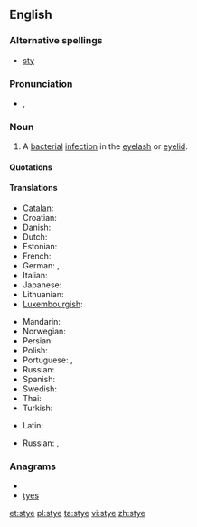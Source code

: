 ==English==
{{wikipedia}}

===Alternative spellings===
* [[sty]]

===Pronunciation===
* {{IPA|/aɪ/}}, {{SAMPA|/staI/}}
*: {{rhymes|aɪ}}

===Noun===
{{en-noun}}

# {{disease}} A [[bacterial]] [[infection]] in the [[eyelash]] or [[eyelid]].

====Quotations====
{{seeCites}}

====Translations====
{{trans-top|bacterial infection of the eyelash or eyelid}}
* [[Catalan]]: {{t|ca|urçol}}
* Croatian: {{t|hr|ječmenac}}
* Danish: {{t-|da|bygkorn}}
* Dutch: {{t-|nl|stijg}}
* Estonian: {{t|et|odraiva}}
* French: {{t+|fr|orgelet|f|tr=kɔ̃.ʒɔ̃k.ti.vit}}
* German: {{t|de|Hordeolum}},  {{t+|de|Gerstenkorn}}
* Italian: {{t-|it|orzaiolo}}
* Japanese: {{t|ja|麦粒腫}}
* Lithuanian: {{t|lt|miežis|xs=Lithuanian}}
* [[Luxembourgish]]: {{t|lb|Weeschësser|xs=Luxembourgish}}
{{trans-mid}}
* Mandarin: {{t|cmn|針眼|sc=Hani}}
* Norwegian: {{t|no|byggkorn}}
* Persian: {{t|fa|گل مژه|xs=Persian}}
* Polish: {{t-|pl|jęczmień}}
* Portuguese: {{t|pt|hordéolo}},  {{t+|pt|terçol}}
* Russian: {{t+|ru|ячмень|m|tr=jačm'én'}}
* Spanish: {{t|es|orzuelo}}
* Swedish: {{t|sv|vagel}}
* Thai: {{t|th|ตากุ้งยิง}}
* Turkish: {{t|tr|arpacık}}
{{trans-bottom}}

{{trans-top|pen used to keep pigs}}
* Latin: {{t-|la|hara|f}}
{{trans-mid}}
* Russian: {{t+|ru|свинарник|m|tr=svinárnik}}, {{t|ru|хлев|m|tr=χl'ev}}
{{trans-bottom}}

===Anagrams===
* {{alphagram|esty}}
* [[tyes#English|tyes]]

[[et:stye]]
[[pl:stye]]
[[ta:stye]]
[[vi:stye]]
[[zh:stye]]